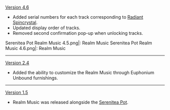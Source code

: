 {{Change History/Header}}
[[Version 4.6]]
* Added serial numbers for each track corresponding to [[Radiant Spincrystal]].
* Updated display order of tracks.
* Removed second confirmation pop-up when unlocking tracks.
<gallery>
Serenitea Pot Realm Music 4.5.png|{{Color|Old}}: Realm Music
Serenitea Pot Realm Music 4.6.png|{{Color|New}}: Realm Music
</gallery>
----
[[Version 2.4]]
* Added the ability to customize the Realm Music through Euphonium Unbound furnishings.
----
[[Version 1.5]]
* Realm Music was released alongside the [[Serenitea Pot]].